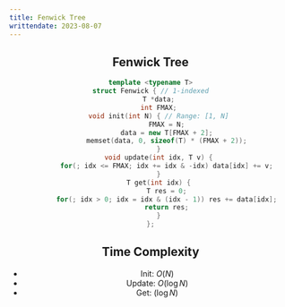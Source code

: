 ```yaml
---
title: Fenwick Tree
writtendate: 2023-08-07
---
```


<Header />


## Fenwick Tree

```cpp
template <typename T>
struct Fenwick { // 1-indexed
    T *data;
    int FMAX;
    void init(int N) { // Range: [1, N]
        FMAX = N;
        data = new T[FMAX + 2];
        memset(data, 0, sizeof(T) * (FMAX + 2));
    }
    void update(int idx, T v) {
        for(; idx <= FMAX; idx += idx & -idx) data[idx] += v;
    }
    T get(int idx) {
        T res = 0;
        for(; idx > 0; idx = idx & (idx - 1)) res += data[idx];
        return res;
    }
};

```

## Time Complexity

- Init: $O(N)$
- Update: $O(\log N)$
- Get: $(\log N)$

<Comment />
